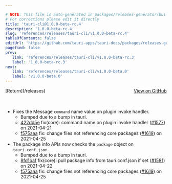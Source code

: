 ```yaml
---

# NOTE: This file is auto-generated in packages/releases-generator/build.ts
# For corrections please edit it directly
title: 'tauri-cli@1.0.0-beta-rc.4'
description: '1.0.0-beta-rc.4'
slug: 'references/releases/tauri-cli/v1.0.0-beta-rc.4'
tableOfContents: false
editUrl: 'https://github.com/tauri-apps/tauri-docs/packages/releases-generator/build.ts'
pagefind: false
prev:
   link: 'references/releases/tauri-cli/v1.0.0-beta-rc.3'
   label: '1.0.0-beta-rc.3'
next:
   link: 'references/releases/tauri-cli/v1.0.0-beta.0'
   label: 'v1.0.0-beta.0'
---
```


<div style="margin-bottom:3rem; display: flex; justify-content: space-between; align-items: center"><span>[Return](/releases)</span><span><a href="https://github.com/tauri-apps/tauri/releases/tag/tauri-cli-v1.0.0-beta-rc.4">View on GitHub</a></span></div>

- Fixes the Message `command` name value on plugin invoke handler.
  - Bumped due to a bump in tauri.
  - [422dd5e](https://www.github.com/tauri-apps/tauri/commit/422dd5e2a0a03bb1556915c78f110bfab092c874) fix(core): command name on plugin invoke handler ([#1577](https://www.github.com/tauri-apps/tauri/pull/1577)) on 2021-04-21
  - [f575aaa](https://www.github.com/tauri-apps/tauri/commit/f575aaad71f23d44b2f89cf9ee5d84817dc3bb7a) fix: change files not referencing core packages ([#1619](https://www.github.com/tauri-apps/tauri/pull/1619)) on 2021-04-25
- The package info APIs now checks the `package` object on `tauri.conf.json`.
  - Bumped due to a bump in tauri.
  - [8fd1baf](https://www.github.com/tauri-apps/tauri/commit/8fd1baf69b14bb81d7be9d31605ed7f02058b392) fix(core): pull package info from tauri.conf.json if set ([#1581](https://www.github.com/tauri-apps/tauri/pull/1581)) on 2021-04-22
  - [f575aaa](https://www.github.com/tauri-apps/tauri/commit/f575aaad71f23d44b2f89cf9ee5d84817dc3bb7a) fix: change files not referencing core packages ([#1619](https://www.github.com/tauri-apps/tauri/pull/1619)) on 2021-04-25


